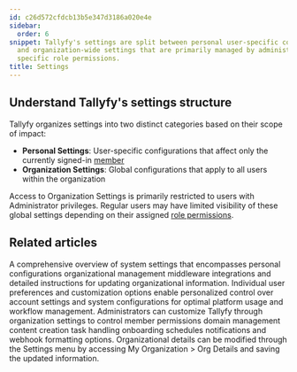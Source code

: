 ```yaml
---
id: c26d572cfdcb13b5e347d3186a020e4e
sidebar:
  order: 6
snippet: Tallyfy's settings are split between personal user-specific configurations
  and organization-wide settings that are primarily managed by administrators with
  specific role permissions.
title: Settings
---
```


## Understand Tallyfy's settings structure

Tallyfy organizes settings into two distinct categories based on their scope of impact:

* **Personal Settings**: User-specific configurations that affect only the currently signed-in [member](/products/pro/documenting/members/)
* **Organization Settings**: Global configurations that apply to all users within the organization

Access to Organization Settings is primarily restricted to users with Administrator privileges. Regular users may have limited visibility of these global settings depending on their assigned [role permissions](/products/pro/documenting/members/).


<PageTree />


## Related articles
<CardGrid>
<LinkTitleCard header="<b>Settings > Organization settings</b>" href="/products/pro/settings/org-settings/" > A comprehensive overview of system settings that encompasses personal configurations organizational management middleware integrations and detailed instructions for updating organizational information. </LinkTitleCard>
<LinkTitleCard header="<b>Settings > Personal settings</b>" href="/products/pro/settings/personal-settings/" > Individual user preferences and customization options enable personalized control over account settings and system configurations for optimal platform usage and workflow management. </LinkTitleCard>
<LinkTitleCard header="<b>Org Settings > Organization customization settings</b>" href="/products/pro/settings/org-settings/organization-customization-settings/" > Administrators can customize Tallyfy through organization settings to control member permissions domain management content creation task handling onboarding schedules notifications and webhook formatting options. </LinkTitleCard>
<LinkTitleCard header="<b>Org Settings > Update organization details</b>" href="/products/pro/settings/org-settings/how-can-i-update-my-organization-details/" > Organizational details can be modified through the Settings menu by accessing My Organization > Org Details and saving the updated information. </LinkTitleCard>
</CardGrid>